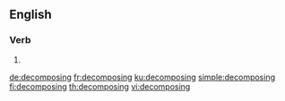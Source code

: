 ==English==

===Verb===
{{head|en|present participle}}

# {{present participle of|decompose|lang=en}}

[[de:decomposing]]
[[fr:decomposing]]
[[ku:decomposing]]
[[simple:decomposing]]
[[fi:decomposing]]
[[th:decomposing]]
[[vi:decomposing]]